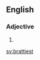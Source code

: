 ==English==

===Adjective===
{{head|en|adjective superlative form}}

# {{en-superlative of|bratty}}

[[sv:brattiest]]